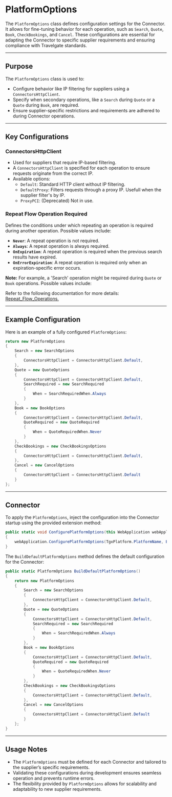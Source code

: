 
# PlatformOptions

The `PlatformOptions` class defines configuration settings for the Connector. It allows for fine-tuning behavior for each operation, such as `Search`, `Quote`, `Book`, `CheckBookings`, and `Cancel`. These configurations are essential for adapting the Connector to specific supplier requirements and ensuring compliance with Travelgate standards.

---
## **Purpose**

The `PlatformOptions` class is used to:
- Configure behavior like IP filtering for suppliers using a `ConnectorsHttpClient`.
- Specify when secondary operations, like a `Search` during `Quote` or a `Quote` during `Book`, are required.
- Ensure supplier-specific restrictions and requirements are adhered to during Connector operations.

---
## **Key Configurations**

### **ConnectorsHttpClient**
- Used for suppliers that require IP-based filtering.
- A `ConnectorsHttpClient` is specified for each operation to ensure requests originate from the correct IP.
- Available options:
  - `Default`: Standard HTTP client without IP filtering.
  - `DefaultProxy`: Filters requests through a proxy IP. Usefull when the supplier filter's by IP.
  - `ProxyPCI`: (Deprecated) Not in use.

### **Repeat Flow Operation Required**

Defines the conditions under which repeating an operation is required during another operation. Possible values include:

- **`Never`**: A repeat operation is not required.
- **`Always`**: A repeat operation is always required.
- **`OnExpiration`**: A repeat operation is required when the previous search results have expired.
- **`OnErrorExpiration`**: A repeat operation is required only when an expiration-specific error occurs.

**Note:** For example, a 'Search' operation might be required during `Quote` or `Book` operations. Possible values include:

Refer to the following documentation for more details: [Repeat_Flow_Operations.](../Connector_Framework/Repeat_Flow_Operations.mdx)

---

## **Example Configuration**

Here is an example of a fully configured `PlatformOptions`:

```csharp
return new PlatformOptions
{
    Search = new SearchOptions
    {
        ConnectorsHttpClient = ConnectorsHttpClient.Default,
    },
    Quote = new QuoteOptions
    {
        ConnectorsHttpClient = ConnectorsHttpClient.Default,
        SearchRequired = new SearchRequired
        {
            When = SearchRequiredWhen.Always
        }
    },
    Book = new BookOptions
    {
        ConnectorsHttpClient = ConnectorsHttpClient.Default,
        QuoteRequired = new QuoteRequired
        {
            When = QuoteRequiredWhen.Never
        }
    },
    CheckBookings = new CheckBookingsOptions
    {
        ConnectorsHttpClient = ConnectorsHttpClient.Default,
    },
    Cancel = new CancelOptions
    {
        ConnectorsHttpClient = ConnectorsHttpClient.Default
    }
};
```

---

## **Connector**

To apply the `PlatformOptions`, inject the configuration into the Connector startup using the provided extension method:

```csharp
public static void ConfigurePlatformOptions(this WebApplication webApplication)
{
    webApplication.ConfigurePlatformOptions(TgxPlatform.PlatformName, BuildDefaultPlatformOptions());
}
```

The `BuildDefaultPlatformOptions` method defines the default configuration for the Connector:

```csharp
public static PlatformOptions BuildDefaultPlatformOptions()
{
    return new PlatformOptions
    {
        Search = new SearchOptions
        {
            ConnectorsHttpClient = ConnectorsHttpClient.Default,
        },
        Quote = new QuoteOptions
        {
            ConnectorsHttpClient = ConnectorsHttpClient.Default,
            SearchRequired = new SearchRequired
            {
                When = SearchRequiredWhen.Always
            }
        },
        Book = new BookOptions
        {
            ConnectorsHttpClient = ConnectorsHttpClient.Default,
            QuoteRequired = new QuoteRequired
            {
                When = QuoteRequiredWhen.Never
            }
        },
        CheckBookings = new CheckBookingsOptions
        {
            ConnectorsHttpClient = ConnectorsHttpClient.Default,
        },
        Cancel = new CancelOptions
        {
            ConnectorsHttpClient = ConnectorsHttpClient.Default
        }
    };
}
```

---

## **Usage Notes**

- The `PlatformOptions` must be defined for each Connector and tailored to the supplier’s specific requirements.
- Validating these configurations during development ensures seamless operation and prevents runtime errors.
- The flexibility provided by `PlatformOptions` allows for scalability and adaptability to new supplier requirements.
